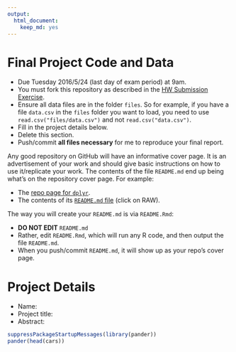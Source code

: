 ```yaml
---
output: 
  html_document: 
    keep_md: yes
---
```


# Final Project Code and Data

* Due Tuesday 2016/5/24 (last day of exam period) at 9am.
* You must fork this repository as described in the [HW Submission 
Exercise](https://github.com/Middlebury-Data-Science/HW-0#hw-submission-exercise).
* Ensure all data files are in the folder `files`. So for example, if you have a
file `data.csv` in the `files` folder you want to load, you need to use
`read.csv("files/data.csv")` and not `read.csv("data.csv")`.
* Fill in the project details below.
* Delete this section.
* Push/commit **all files necessary** for me to reproduce your final report.

Any good repository on GitHub will have an informative cover page. It is an
advertisement of your work and should give basic instructions on how to use
it/replicate your work. The contents of the file `README.md` end up being what's
on the repository cover page. For example:

* The [repo page for `dplyr`](https://github.com/hadley/dplyr).
* The contents of its [`README.md` file](https://github.com/hadley/dplyr/blob/master/README.md) (click on RAW).

The way you will create your `README.md` is via `README.Rmd`:

* **DO NOT EDIT** `README.md`
* Rather, edit `README.Rmd`, which will run any R code, and then output the file
`README.md`.
* When you push/commit `README.md`, it will show up as your repo's cover page.



# Project Details

* Name: 
* Project title:
* Abstract:

```r
suppressPackageStartupMessages(library(pander))
pander(head(cars))
```

